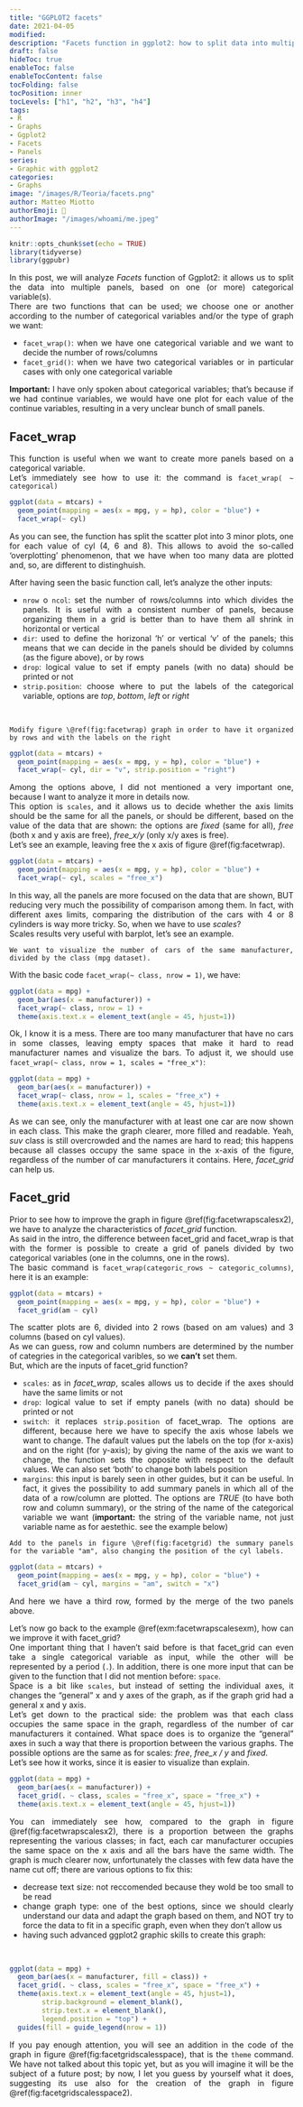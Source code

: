```yaml
---
title: "GGPLOT2 facets"
date: 2021-04-05
modified:
description: "Facets function in ggplot2: how to split data into multiple panels"
draft: false
hideToc: true
enableToc: false
enableTocContent: false
tocFolding: false
tocPosition: inner
tocLevels: ["h1", "h2", "h3", "h4"]
tags:
- R
- Graphs
- Ggplot2
- Facets
- Panels
series:
- Graphic with ggplot2
categories:
- Graphs
image: "/images/R/Teoria/facets.png"
author: Matteo Miotto
authorEmoji: 🤖
authorImage: "/images/whoami/me.jpeg"
---
```

<div style="text-align: justify;"> 

```r
knitr::opts_chunk$set(echo = TRUE)
library(tidyverse)
library(ggpubr)
```

In this post, we will analyze *Facets* function of Ggplot2: it allows us to split the data into multiple panels, based on one (or more) categorical variable(s).  
There are two functions that can be used; we choose one or another according to the number of categorical variables and/or the type of graph we want:

* `facet_wrap()`: when we have one categorical variable and we want to decide the number of rows/columns
* `facet_grid()`: when we have two categorical variables or in particular cases with only one categorical variable


**Important:** I have only spoken about categorical variables; that's because if we had continue variables, we would have one plot for each value of the continue variables, resulting in a very unclear bunch of small panels.

## Facet_wrap

This function is useful when we want to create more panels based on a categorical variable.  
Let's immediately see how to use it: the command is `facet_wrap( ~ categorical)`

```r
ggplot(data = mtcars) +
  geom_point(mapping = aes(x = mpg, y = hp), color = "blue") +
  facet_wrap(~ cyl)
```

As you can see, the function has split the scatter plot into 3 minor plots, one for each value of cyl (4, 6 and 8). This allows to avoid the so-called 'overplotting' phenomenon, that we have when too many data are plotted and, so, are different to distinghuish.

After having seen the basic function call, let's analyze the other inputs:

* `nrow` o `ncol`: set the number of rows/columns into which divides the panels. It is useful with a consistent number of panels, because organizing them in a grid is better than to have them all shrink in horizontal or vertical
* `dir`: used to define the horizonal 'h' or vertical 'v' of the panels; this means that we can decide in the panels should be divided by columns (as the figure above), or by rows
* `drop`: logical value to set if empty panels (with no data) should be printed or not
* `strip.position`: choose where to put the labels of the categorical variable, options are *top*, *bottom*, *left* or *right*  

<br>
```example
Modify figure \@ref(fig:facetwrap) graph in order to have it organized by rows and with the labels on the right
```

```r
ggplot(data = mtcars) +
  geom_point(mapping = aes(x = mpg, y = hp), color = "blue") +
  facet_wrap(~ cyl, dir = "v", strip.position = "right")
```
  
Among the options above, I did not mentioned a very important one, because I want to analyze it more in details now.   
This option is `scales`, and it allows us to decide whether the axis limits should be the same for all the panels, or should be different, based on the value of the data that are shown: the options are *fixed* (same for all), *free* (both x and y axis are free), *free_x/y* (only x/y axes is free).  
Let's see an example, leaving free the x axis of figure \@ref(fig:facetwrap).

```r
ggplot(data = mtcars) +
  geom_point(mapping = aes(x = mpg, y = hp), color = "blue") +
  facet_wrap(~ cyl, scales = "free_x")
```

In this way, all the panels are more focused on the data that are shown, BUT reducing very much the possibility of comparison among them. In fact, with different axes limits, comparing the distribution of the cars with 4 or 8 cylinders is way more tricky. So, when we have to use *scales*?  
Scales results very useful with barplot, let's see an example.  

```example
We want to visualize the number of cars of the same manufacturer, divided by the class (mpg dataset).  
```
With the basic code `facet_wrap(~ class, nrow = 1)`, we have:
```r
ggplot(data = mpg) +
  geom_bar(aes(x = manufacturer)) +
  facet_wrap(~ class, nrow = 1) + 
  theme(axis.text.x = element_text(angle = 45, hjust=1))
```
Ok, I know it is a mess. There are too many manufacturer that have no cars in some classes, leaving empty spaces that make it hard to read manufacturer names and visualize the bars.
To adjust it, we should use `facet_wrap(~ class, nrow = 1, scales = "free_x")`:
```r
ggplot(data = mpg) +
  geom_bar(aes(x = manufacturer)) +
  facet_wrap(~ class, nrow = 1, scales = "free_x") + 
  theme(axis.text.x = element_text(angle = 45, hjust=1))
```
As we can see, only the manufacturer with at least one car are now shown in each class. This make the graph clearer, more filled and readable. Yeah, *suv* class is still overcrowded and the names are hard to read; this happens because all classes occupy the same space in the x-axis of the figure, regardless of the number of car manufacturers it contains. 
Here, *facet_grid* can help us.

## Facet_grid  
Prior to see how to improve the graph in figure \@ref(fig:facetwrapscalesx2), we have to analyze the characteristics of *facet_grid* function.  
As said in the intro, the difference between facet_grid and facet_wrap is that with the former is possible to create a grid of panels divided by two categorical variables (one in the columns, one in the rows).  
The basic command is `facet_wrap(categoric_rows ~ categoric_columns)`, here it is an example:
```r
ggplot(data = mtcars) +
  geom_point(mapping = aes(x = mpg, y = hp), color = "blue") +
  facet_grid(am ~ cyl)
```

The scatter plots are 6, divided into 2 rows (based on am values) and 3 columns (based on cyl values).  
As we can guess, row and column numbers are determined by the number of categries in the categorical varibles, so we **can't** set them.  
But, which are the inputs of facet_grid function?

* `scales`: as in *facet_wrap*, scales allows us to decide if the axes should have the same limits or not
* `drop`: logical value to set if empty panels (with no data) should be printed or not
* `switch`: it replaces `strip.position` of facet_wrap. The options are different, because here we have to specify the axis whose labels we want to change. The dafault values put the labels on the top (for x-axis) and on the right (for y-axis); by giving the name of the axis we want to change, the function sets the opposite with respect to the default values. We can also set 'both' to change both labels position
* `margins`: this input is barely seen in other guides, but it can be useful. In fact, it gives the possibility to add summary panels in which all of the data of a row/column are plotted. The options are *TRUE* (to have both row and column summary), or the string of the name of the categorical variable we want (**important:** the string of the variable name, not just variable name as for aestethic. see the example below)  

```example
Add to the panels in figure \@ref(fig:facetgrid) the summary panels for the variable "am", also changing the position of the cyl labels.
```
```r
ggplot(data = mtcars) +
  geom_point(mapping = aes(x = mpg, y = hp), color = "blue") +
  facet_grid(am ~ cyl, margins = "am", switch = "x")
```
And here we have a third row, formed by the merge of the two panels above.

Let's now go back to the example \@ref(exm:facetwrapscalesexm), how can we improve it with facet_grid?  
One important thing that I haven't said before is that facet_grid can even take a single categorical variable as input, while the other will be represented by a period (`.`). In addition, there is one more input that can be given to the function that I did not mention before: `space`.  
Space is a bit like `scales`, but instead of setting the individual axes, it changes the "general" x and y axes of the graph, as if the graph grid had a general x and y axis.   
Let's get down to the practical side: the problem was that each class occupies the same space in the graph, regardless of the number of car manufacturers it contained. What space does is to organize the "general" axes in such a way that there is proportion between the various graphs. The possible options are the same as for scales: *free*, *free_x / y* and *fixed*.  
Let's see how it works, since it is easier to visualize than explain.

```r
ggplot(data = mpg) +
  geom_bar(aes(x = manufacturer)) +
  facet_grid(. ~ class, scales = "free_x", space = "free_x") + 
  theme(axis.text.x = element_text(angle = 45, hjust=1))
```
You can immediately see how, compared to the graph in figure \@ref(fig:facetwrapscalesx2), there is a proportion between the graphs representing the various classes; in fact, each car manufacturer occupies the same space on the x axis and all the bars have the same width.
The graph is much clearer now, unfortunately the classes with few data have the name cut off; there are various options to fix this:

* decrease text size: not reccomended because they wold be too small to be read
* change graph type: one of the best options, since we should clearly understand our data and adapt the graph based on them, and NOT try to force the data to fit in a specific graph, even when they don't allow us
* having such advanced ggplot2 graphic skills to create this graph:

<br>
```r
ggplot(data = mpg) +
  geom_bar(aes(x = manufacturer, fill = class)) +
  facet_grid(. ~ class, scales = "free_x", space = "free_x") + 
  theme(axis.text.x = element_text(angle = 45, hjust=1),
        strip.background = element_blank(),
        strip.text.x = element_blank(),
        legend.position = "top") + 
  guides(fill = guide_legend(nrow = 1))
```
If you pay enough attention, you will see an addition in the code of the graph in figure \@ref(fig:facetgridscalesspace), that is the `theme` command. We have not talked about this topic yet, but as you will imagine it will be the subject of a future post; by now, I let you guess by yourself what it does, suggesting its use also for the creation of the graph in figure \@ref(fig:facetgridscalesspace2).
</div>